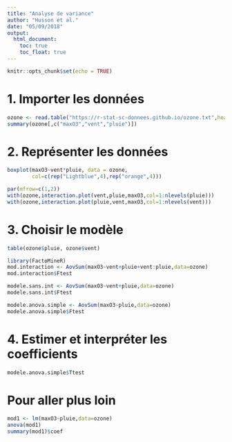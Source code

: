 ---
title: "Analyse de variance"
author: "Husson et al."
date: "05/09/2018"
output:
  html_document:
    toc: true
    toc_float: true 
---


```{r setup, include=FALSE}
knitr::opts_chunk$set(echo = TRUE)
```

# 1. Importer les données

```{r ozone}
ozone <- read.table("https://r-stat-sc-donnees.github.io/ozone.txt",header=T)
summary(ozone[,c("maxO3","vent","pluie")])
```

# 2. Représenter les données

```{r}
boxplot(maxO3~vent*pluie, data = ozone,
        col=c(rep("Lightblue",4),rep("orange",4)))
```

```{r,fig.width=12,fig.height=5}
par(mfrow=c(1,2))
with(ozone,interaction.plot(vent,pluie,maxO3,col=1:nlevels(pluie)))
with(ozone,interaction.plot(pluie,vent,maxO3,col=1:nlevels(vent)))
```

# 3. Choisir le modèle

```{r}
table(ozone$pluie, ozone$vent)
```

```{r,message=FALSE,warning=FALSE}
library(FactoMineR)
mod.interaction <- AovSum(maxO3~vent+pluie+vent:pluie,data=ozone)
mod.interaction$Ftest
```

```{r}
modele.sans.int <- AovSum(maxO3~vent+pluie,data=ozone)
modele.sans.int$Ftest
```

```{r}
modele.anova.simple <- AovSum(maxO3~pluie,data=ozone)
modele.anova.simple$Ftest
```

# 4. Estimer et interpréter les coefficients

```{r}
modele.anova.simple$Ttest
```

# Pour aller plus loin

```{r}
mod1 <- lm(maxO3~pluie,data=ozone)
anova(mod1)
summary(mod1)$coef
```

